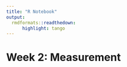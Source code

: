 ```yaml
---
title: "R Notebook"
output: 
  rmdformats::readthedown:
      highlight: tango
---
```


# Week 2: Measurement